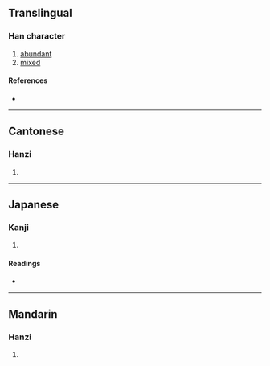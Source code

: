 {{character info/new}}
==Translingual==

===Han character===
{{Han char|rn=53|rad=广|as=07|sn=10|four=00212|canj=IIUH|ids=⿸广尨}}

# [[abundant]]
# [[mixed]]

====References====
* {{Han ref|kx=0346.170|dkj=09333|dj=0656.120|hdz=20885.090|uh=5EAC|ud=24236|bh=D178|bd=53624}}

----

==Cantonese==

===Hanzi===
{{yue-hanzi|jyut=[[mong4]], [[pong4]]|y=mong4, pong4}}

# {{defn|lang=yue|sort=广07}}

----

==Japanese==

===Kanji===
{{ja-kanji|grade=|rs=广07}}

# {{defn|lang=ja|sort=广07}}

====Readings====
* {{ja-readings|on=[[ぼう]] (bō), [[も]] (mo), [[ばう]] (bau), [[まう]] (mau)|kun=[[はっきりしない]] (hakkirishinai)}}

----

==Mandarin==

===Hanzi===
{{cmn-hanzi|pin=[[máng]] ([[mang2]])|wg=mang<sup>2</sup>}}

# {{defn|lang=cmn|sort=广07}}